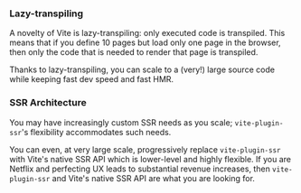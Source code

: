 
### Lazy-transpiling

A novelty of Vite is lazy-transpiling: only executed code is transpiled.
This means that if you define 10 pages but load only one page in the browser, then only the code that is needed to render that page is transpiled.

Thanks to lazy-transpiling, you can scale to a (very!) large source code while keeping fast dev speed and fast HMR.

### SSR Architecture

You may have increasingly custom SSR needs as you scale; `vite-plugin-ssr`'s flexibility accommodates such needs.

You can even, at very large scale, progressively replace `vite-plugin-ssr` with Vite's native SSR API which is lower-level and highly flexible. If you are Netflix and perfecting UX leads to substantial revenue increases, then `vite-plugin-ssr` and Vite's native SSR API are what you are looking for.

<TweetsAboutScability />
